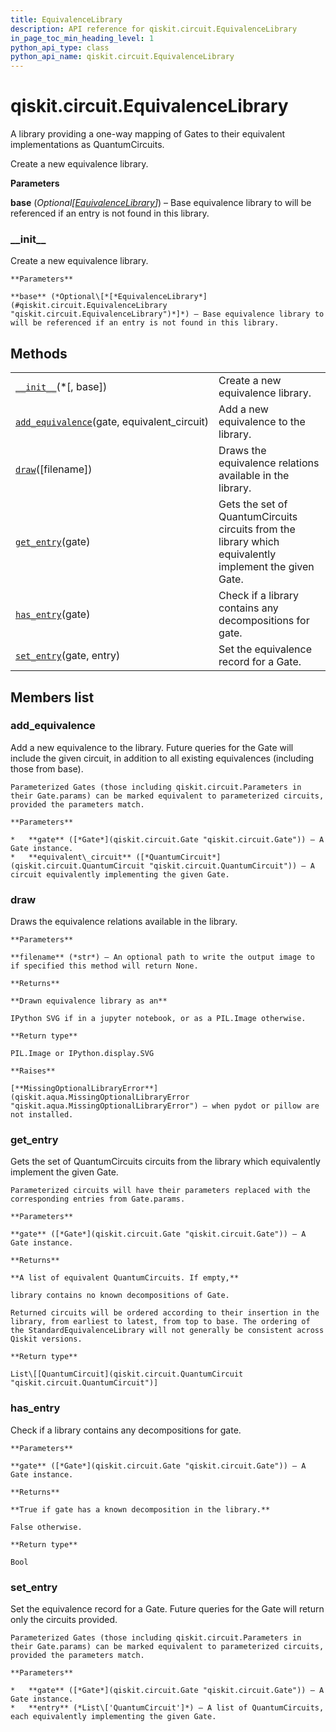 ```yaml
---
title: EquivalenceLibrary
description: API reference for qiskit.circuit.EquivalenceLibrary
in_page_toc_min_heading_level: 1
python_api_type: class
python_api_name: qiskit.circuit.EquivalenceLibrary
---
```


# qiskit.circuit.EquivalenceLibrary

<Class id="qiskit.circuit.EquivalenceLibrary" isDedicatedPage={true} github="https://github.com/qiskit/qiskit/tree/stable/0.18/qiskit/circuit/equivalence.py" signature="EquivalenceLibrary(*, base=None)" modifiers="class">
  A library providing a one-way mapping of Gates to their equivalent implementations as QuantumCircuits.

  Create a new equivalence library.

  **Parameters**

  **base** (*Optional\[*[*EquivalenceLibrary*](#qiskit.circuit.EquivalenceLibrary "qiskit.circuit.EquivalenceLibrary")*]*) – Base equivalence library to will be referenced if an entry is not found in this library.

  ### \_\_init\_\_

  <Function id="qiskit.circuit.EquivalenceLibrary.__init__" signature="__init__(*, base=None)">
    Create a new equivalence library.

    **Parameters**

    **base** (*Optional\[*[*EquivalenceLibrary*](#qiskit.circuit.EquivalenceLibrary "qiskit.circuit.EquivalenceLibrary")*]*) – Base equivalence library to will be referenced if an entry is not found in this library.
  </Function>

  ## Methods

  |                                                                                                                                                        |                                                                                                        |
  | ------------------------------------------------------------------------------------------------------------------------------------------------------ | ------------------------------------------------------------------------------------------------------ |
  | [`__init__`](#qiskit.circuit.EquivalenceLibrary.__init__ "qiskit.circuit.EquivalenceLibrary.__init__")(\*\[, base])                                    | Create a new equivalence library.                                                                      |
  | [`add_equivalence`](#qiskit.circuit.EquivalenceLibrary.add_equivalence "qiskit.circuit.EquivalenceLibrary.add_equivalence")(gate, equivalent\_circuit) | Add a new equivalence to the library.                                                                  |
  | [`draw`](#qiskit.circuit.EquivalenceLibrary.draw "qiskit.circuit.EquivalenceLibrary.draw")(\[filename])                                                | Draws the equivalence relations available in the library.                                              |
  | [`get_entry`](#qiskit.circuit.EquivalenceLibrary.get_entry "qiskit.circuit.EquivalenceLibrary.get_entry")(gate)                                        | Gets the set of QuantumCircuits circuits from the library which equivalently implement the given Gate. |
  | [`has_entry`](#qiskit.circuit.EquivalenceLibrary.has_entry "qiskit.circuit.EquivalenceLibrary.has_entry")(gate)                                        | Check if a library contains any decompositions for gate.                                               |
  | [`set_entry`](#qiskit.circuit.EquivalenceLibrary.set_entry "qiskit.circuit.EquivalenceLibrary.set_entry")(gate, entry)                                 | Set the equivalence record for a Gate.                                                                 |

  ## Members list

  ### add\_equivalence

  <Function id="qiskit.circuit.EquivalenceLibrary.add_equivalence" signature="add_equivalence(gate, equivalent_circuit)">
    Add a new equivalence to the library. Future queries for the Gate will include the given circuit, in addition to all existing equivalences (including those from base).

    Parameterized Gates (those including qiskit.circuit.Parameters in their Gate.params) can be marked equivalent to parameterized circuits, provided the parameters match.

    **Parameters**

    *   **gate** ([*Gate*](qiskit.circuit.Gate "qiskit.circuit.Gate")) – A Gate instance.
    *   **equivalent\_circuit** ([*QuantumCircuit*](qiskit.circuit.QuantumCircuit "qiskit.circuit.QuantumCircuit")) – A circuit equivalently implementing the given Gate.
  </Function>

  ### draw

  <Function id="qiskit.circuit.EquivalenceLibrary.draw" signature="draw(filename=None)">
    Draws the equivalence relations available in the library.

    **Parameters**

    **filename** (*str*) – An optional path to write the output image to if specified this method will return None.

    **Returns**

    **Drawn equivalence library as an**

    IPython SVG if in a jupyter notebook, or as a PIL.Image otherwise.

    **Return type**

    PIL.Image or IPython.display.SVG

    **Raises**

    [**MissingOptionalLibraryError**](qiskit.aqua.MissingOptionalLibraryError "qiskit.aqua.MissingOptionalLibraryError") – when pydot or pillow are not installed.
  </Function>

  ### get\_entry

  <Function id="qiskit.circuit.EquivalenceLibrary.get_entry" signature="get_entry(gate)">
    Gets the set of QuantumCircuits circuits from the library which equivalently implement the given Gate.

    Parameterized circuits will have their parameters replaced with the corresponding entries from Gate.params.

    **Parameters**

    **gate** ([*Gate*](qiskit.circuit.Gate "qiskit.circuit.Gate")) – A Gate instance.

    **Returns**

    **A list of equivalent QuantumCircuits. If empty,**

    library contains no known decompositions of Gate.

    Returned circuits will be ordered according to their insertion in the library, from earliest to latest, from top to base. The ordering of the StandardEquivalenceLibrary will not generally be consistent across Qiskit versions.

    **Return type**

    List\[[QuantumCircuit](qiskit.circuit.QuantumCircuit "qiskit.circuit.QuantumCircuit")]
  </Function>

  ### has\_entry

  <Function id="qiskit.circuit.EquivalenceLibrary.has_entry" signature="has_entry(gate)">
    Check if a library contains any decompositions for gate.

    **Parameters**

    **gate** ([*Gate*](qiskit.circuit.Gate "qiskit.circuit.Gate")) – A Gate instance.

    **Returns**

    **True if gate has a known decomposition in the library.**

    False otherwise.

    **Return type**

    Bool
  </Function>

  ### set\_entry

  <Function id="qiskit.circuit.EquivalenceLibrary.set_entry" signature="set_entry(gate, entry)">
    Set the equivalence record for a Gate. Future queries for the Gate will return only the circuits provided.

    Parameterized Gates (those including qiskit.circuit.Parameters in their Gate.params) can be marked equivalent to parameterized circuits, provided the parameters match.

    **Parameters**

    *   **gate** ([*Gate*](qiskit.circuit.Gate "qiskit.circuit.Gate")) – A Gate instance.
    *   **entry** (*List\['QuantumCircuit']*) – A list of QuantumCircuits, each equivalently implementing the given Gate.
  </Function>
</Class>

